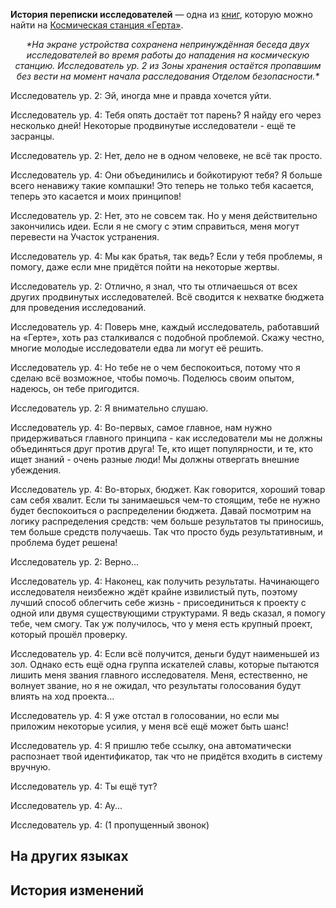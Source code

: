 {{Книга Инфобокс
|id           = 144
|Название     = История переписки исследователей
|Изображение  = Item Journal.png
|Мир          = Космическая станция «Герта»
|Томов        = 1
|Автор        = <!--нужно добавить-->
|Описание     = История переписки двух исследователей непосредственно перед нападением на космическую станцию. Стенограмма переписки включена в список вещдоков Отдела безопасности.
|Том1         = {{tx}}
|Источник1    = {{tx|Отсутствует источник}}
|Персонажи    = 
|Фракции      = 
}}
'''История переписки исследователей''' — одна из [[Книги|книг]], которую можно найти на [[Космическая станция «Герта»]].
<!--
==Получение==
<gallery>
Книга НАЗВАНИЕ.png|НАЗВАНИЕ
Локация НАЗВАНИЕ.png|Расположение на карте. Ближайший пространственный якорь «[[НАЗВАНИЕ]]»
</gallery>
-->
<div align="center">''*На экране устройства сохранена непринуждённая беседа двух исследователей во время работы до нападения на космическую станцию. Исследователь ур. 2 из Зоны хранения остаётся пропавшим без вести на момент начала расследования Отделом безопасности.*''</div>

Исследователь ур. 2: Эй, иногда мне и правда хочется уйти.

Исследователь ур. 4: Тебя опять достаёт тот парень? Я найду его через несколько дней! Некоторые продвинутые исследователи - ещё те засранцы.

Исследователь ур. 2: Нет, дело не в одном человеке, не всё так просто.

Исследователь ур. 4: Они объединились и бойкотируют тебя? Я больше всего ненавижу такие компашки! Это теперь не только тебя касается, теперь это касается и моих принципов!

Исследователь ур. 2: Нет, это не совсем так. Но у меня действительно закончились идеи. Если я не смогу с этим справиться, меня могут перевести на Участок устранения.

Исследователь ур. 4: Мы как братья, так ведь? Если у тебя проблемы, я помогу, даже если мне придётся пойти на некоторые жертвы.

Исследователь ур. 2: Отлично, я знал, что ты отличаешься от всех других продвинутых исследователей. Всё сводится к нехватке бюджета для проведения исследований.

Исследователь ур. 4: Поверь мне, каждый исследователь, работавший на «Герте», хоть раз сталкивался с подобной проблемой. Скажу честно, многие молодые исследователи едва ли могут её решить.

Исследователь ур. 4: Но тебе не о чем беспокоиться, потому что я сделаю всё возможное, чтобы помочь. Поделюсь своим опытом, надеюсь, он тебе пригодится.

Исследователь ур. 2: Я внимательно слушаю.

Исследователь ур. 4: Во-первых, самое главное, нам нужно придерживаться главного принципа - как исследователи мы не должны объединяться друг против друга! Те, кто ищет популярности, и те, кто ищет знаний - очень разные люди! Мы должны отвергать внешние убеждения.

Исследователь ур. 4: Во-вторых, бюджет. Как говорится, хороший товар сам себя хвалит. Если ты занимаешься чем-то стоящим, тебе не нужно будет беспокоиться о распределении бюджета. Давай посмотрим на логику распределения средств: чем больше результатов ты приносишь, тем больше средств получаешь. Так что просто будь результативным, и проблема будет решена!

Исследователь ур. 2: Верно...

Исследователь ур. 4: Наконец, как получить результаты. Начинающего исследователя неизбежно ждёт крайне извилистый путь, поэтому лучший способ облегчить себе жизнь - присоединиться к проекту с одной или двумя существующими структурами. Я ведь сказал, я помогу тебе, чем смогу. Так уж получилось, что у меня есть крупный проект, который прошёл проверку.

Исследователь ур. 4: Если всё получится, деньги будут наименьшей из зол. Однако есть ещё одна группа искателей славы, которые пытаются лишить меня звания главного исследователя. Меня, естественно, не волнует звание, но я не ожидал, что результаты голосования будут влиять на ход проекта...

Исследователь ур. 4: Я уже отстал в голосовании, но если мы приложим некоторые усилия, у меня всё ещё может быть шанс!

Исследователь ур. 4: Я пришлю тебе ссылку, она автоматически распознает твой идентификатор, так что не придётся входить в систему вручную.

Исследователь ур. 4: Ты ещё тут?

Исследователь ур. 4: Ау...

Исследователь ур. 4: (1 пропущенный звонок)

==На других языках==
{{На других языках
|en   = Chat History Between Researchers
|zhs  = 科员间的聊天记录
|zht  = 組員間的聊天紀錄
|ja   = スタッフのチャット記録
|ko   = 연구원들의 채팅 기록
|es   = Registro de una conversación entre investigadores
|fr   = Historique de conversation entre chercheurs
|ru   = История переписки исследователей
|th   = ประวัติการแชทของนักวิจัย
|vi   = Nhật Ký Trò Chuyện Của Nhà Nghiên Cứu
|de   = Chatverlauf zwischen Forschern
|id   = Riwayat Obrolan Antar Peneliti
|pt   = Histórico de Conversa Entre Pesquisadores
}}

==История изменений==
{{История изменений|2.7}}